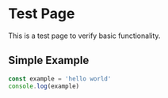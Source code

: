 # Test Page

This is a test page to verify basic functionality.

## Simple Example

```typescript
const example = 'hello world'
console.log(example)
```